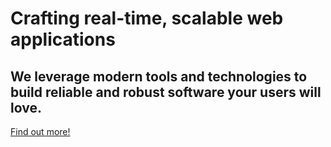 # Crafting real-time, scalable web applications 

## We leverage modern tools and technologies to build reliable and robust software your users will love.

<a href="#what-we-do" className="btn btn-primary btn-link">
  Find out more!
</a>
